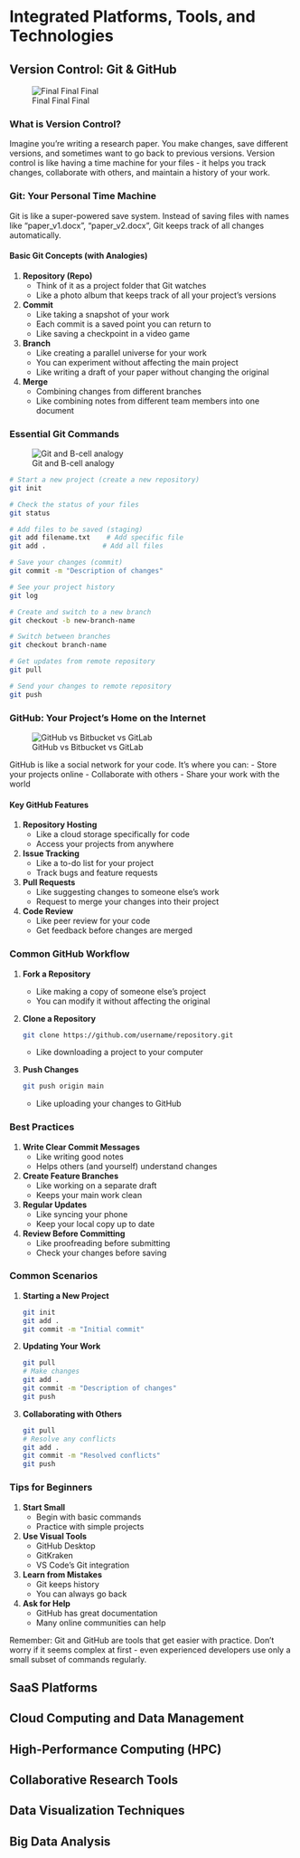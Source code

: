 # Integrated Platforms, Tools, and Technologies

## Version Control: Git & GitHub
![Final Final Final](./images/git_finalfinal.jpg)

### What is Version Control?

Imagine you're writing a research paper. You make changes, save different versions, and sometimes want to go back to previous versions. Version control is like having a time machine for your files - it helps you track changes, collaborate with others, and maintain a history of your work.

### Git: Your Personal Time Machine

Git is like a super-powered save system. Instead of saving files with names like "paper_v1.docx", "paper_v2.docx", Git keeps track of all changes automatically.

#### Basic Git Concepts (with Analogies)

1. **Repository (Repo)**
   - Think of it as a project folder that Git watches
   - Like a photo album that keeps track of all your project's versions

2. **Commit**
   - Like taking a snapshot of your work
   - Each commit is a saved point you can return to
   - Like saving a checkpoint in a video game

3. **Branch**
   - Like creating a parallel universe for your work
   - You can experiment without affecting the main project
   - Like writing a draft of your paper without changing the original

4. **Merge**
   - Combining changes from different branches
   - Like combining notes from different team members into one document

### Essential Git Commands
![Git and B-cell analogy](./images/git-bcell.png)

```bash
# Start a new project (create a new repository)
git init

# Check the status of your files
git status

# Add files to be saved (staging)
git add filename.txt    # Add specific file
git add .              # Add all files

# Save your changes (commit)
git commit -m "Description of changes"

# See your project history
git log

# Create and switch to a new branch
git checkout -b new-branch-name

# Switch between branches
git checkout branch-name

# Get updates from remote repository
git pull

# Send your changes to remote repository
git push
```

### GitHub: Your Project's Home on the Internet

![GitHub vs Bitbucket vs GitLab](./images/github_vs_gitlab.png)

GitHub is like a social network for your code. It's where you can:
- Store your projects online
- Collaborate with others
- Share your work with the world

#### Key GitHub Features

1. **Repository Hosting**
   - Like a cloud storage specifically for code
   - Access your projects from anywhere

2. **Issue Tracking**
   - Like a to-do list for your project
   - Track bugs and feature requests

3. **Pull Requests**
   - Like suggesting changes to someone else's work
   - Request to merge your changes into their project

4. **Code Review**
   - Like peer review for your code
   - Get feedback before changes are merged

### Common GitHub Workflow

1. **Fork a Repository**
   - Like making a copy of someone else's project
   - You can modify it without affecting the original

2. **Clone a Repository**
   ```bash
   git clone https://github.com/username/repository.git
   ```
   - Like downloading a project to your computer

3. **Push Changes**
   ```bash
   git push origin main
   ```
   - Like uploading your changes to GitHub

### Best Practices

1. **Write Clear Commit Messages**
   - Like writing good notes
   - Helps others (and yourself) understand changes

2. **Create Feature Branches**
   - Like working on a separate draft
   - Keeps your main work clean

3. **Regular Updates**
   - Like syncing your phone
   - Keep your local copy up to date

4. **Review Before Committing**
   - Like proofreading before submitting
   - Check your changes before saving

### Common Scenarios

1. **Starting a New Project**
   ```bash
   git init
   git add .
   git commit -m "Initial commit"
   ```

2. **Updating Your Work**
   ```bash
   git pull
   # Make changes
   git add .
   git commit -m "Description of changes"
   git push
   ```

3. **Collaborating with Others**
   ```bash
   git pull
   # Resolve any conflicts
   git add .
   git commit -m "Resolved conflicts"
   git push
   ```

### Tips for Beginners

1. **Start Small**
   - Begin with basic commands
   - Practice with simple projects

2. **Use Visual Tools**
   - GitHub Desktop
   - GitKraken
   - VS Code's Git integration

3. **Learn from Mistakes**
   - Git keeps history
   - You can always go back

4. **Ask for Help**
   - GitHub has great documentation
   - Many online communities can help

Remember: Git and GitHub are tools that get easier with practice. Don't worry if it seems complex at first - even experienced developers use only a small subset of commands regularly.

## SaaS Platforms

## Cloud Computing and Data Management

## High-Performance Computing (HPC)

## Collaborative Research Tools

## Data Visualization Techniques

## Big Data Analysis 